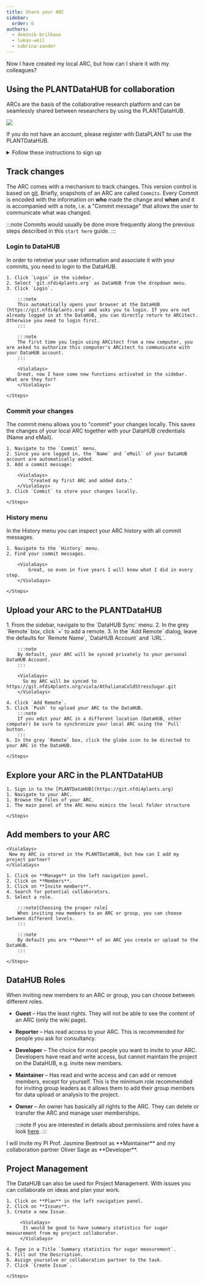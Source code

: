 ```yaml
---
title: Share your ARC
sidebar:
  order: 6
authors:
  - dominik-brilhaus
  - lukas-weil
  - sabrina-zander
---
```



<ViolaSays>
          Now I have created my local ARC, but how can I share it with my colleagues?
</ViolaSays>

## Using the PLANTDataHUB for collaboration

ARCs are the basis of the collaborative research platform and can be seamlessly shared between researchers by using the PLANTDataHUB. 

![](@images/start-here/collaboration-plantdatahub.svg)

<Card title="DataPLANT Account" icon="setting">

If you do not have an account, please register with DataPLANT to use the PLANTDataHUB.

<details>
<summary>Follow these instructions to sign up</summary>


<DataHUBAccount />

</details>

</Card>


## Track changes

The ARC comes with a mechanism to track changes. This version control is based on [git](/nfdi4plants.knowledgebase/fundamentals/version-control-git). Briefly, snapshots of an ARC are called `Commits`. Every Commit is encoded with the information on **who** made the change and **when** and it is accompanied with a note, i.e. a "Commit message" that allows the user to communicate what was changed.

:::note
Commits would usually be done more frequently along the previous steps described in this `start here` guide.
:::

### Login to DataHUB

In order to retreive your user information and associate it with your commits, you need to login to the DataHUB.

<Card icon="pen" title="ARCitect">
    <Steps>
        
    1. Click `Login` in the sidebar.
    2. Select `git.nfdi4plants.org` as DataHUB from the dropdown menu.
    3. Click `Login`. 

        :::note
        This automatically opens your browser at the DataHUB (https://git.nfdi4plants.org) and asks you to login. If you are not already logged in at the DataHUB, you can directly return to ARCitect. Otherwise you need to login first.
        :::

        :::note
        The first time you login using ARCitect from a new computer, you are asked to authorize this computer's ARCitect to communicate with your DataHUB account.
        :::

        <ViolaSays>
        Great, now I have some new functions activated in the sidebar. What are they for?  
        </ViolaSays>

    </Steps>
</Card>

### Commit your changes

The commit menu allows you to "commit" your changes locally. This saves the changes of your local ARC together with your DataHUB credentials (Name and eMail).

<Card icon="pen" title="ARCitect">
    <Steps>
    
    1. Navigate to the `Commit` menu.
    2. Since you are logged in, the `Name` and `eMail` of your DataHUB account are automatically added.
    3. Add a commit message:

        <ViolaSays>
            "Created my first ARC and added data."
        </ViolaSays>
    3. Click `Commit` to store your changes locally.
        
    </Steps>
</Card>


### History menu

In the History menu you can inspect your ARC history with all commit messages.

<Card icon="pen" title="ARCitect">
    <Steps>
    
    1. Navigate to the `History` menu.
    2. Find your commit messages.

        <ViolaSays>
            Great, so even in five years I will know what I did in every step.
        </ViolaSays>
        
    </Steps>
</Card>

## Upload your ARC to the PLANTDataHUB

<Card icon="pen" title="ARCitect">
    <Steps>
    1. From the sidebar, navigate to the `DataHUB Sync` menu.
    2. In the grey `Remote` box, click `+` to add a remote.
    3. In the `Add Remote` dialog, leave the defaults for `Remote Name`, `DataHUB Account` and `URL`.

        :::note
        By default, your ARC will be synced privately to your personal DataHUB Account.
        :::

        <ViolaSays>
          So my ARC will be synced to https://git.nfdi4plants.org/viola/AthalianaColdStressSugar.git
        </ViolaSays>

    4. Click `Add Remote`.
    5. Click `Push` to upload your ARC to the DataHUB.     
        :::note
        If you edit your ARC in a different location (DataHUB, other computer) be sure to synchronize your local ARC using the `Pull` button. 
        :::
    6. In the grey `Remote` box, click the globe icon to be directed to your ARC in the DataHUB.

    </Steps>
</Card>

## Explore your ARC in the PLANTDataHUB

<Card icon="gitlab" title="PLANTDataHUB">
    <Steps>
    
    1. Sign in to the [PLANTDataHUB](https://git.nfdi4plants.org)
    1. Navigate to your ARC.
    1. Browse the files of your ARC.
    1. The main panel of the ARC menu mimics the local folder structure

    </Steps>
</Card>


## Add members to your ARC
    <ViolaSays>
     Now my ARC is stored in the PLANTDataHUB, but how can I add my project partner?
    </ViolaSays>

<Card icon="gitlab" title="PLANTDataHUB">
    <Steps>

    1. Click on **Manage** in the left navigation panel.
    2. Click on **Members**.
    3. Click on **Invite members**.
    4. Search for potential collaborators.
    5. Select a role.

        :::note[Choosing the proper role]
        When inviting new members to an ARC or group, you can choose between different levels.
        :::

        :::note
        By default you are **Owner** of an ARC you create or upload to the DataHUB.
        :::  

    </Steps>
</Card>


## DataHUB Roles

When inviting new members to an ARC or group, you can choose between different roles.

- **Guest** &ndash; Has the least rights. They will not be able to see the content of an ARC (only the wiki page).
- **Reporter** &ndash; Has read access to your ARC. This is recommended for people you ask for consultancy.
- **Developer** &ndash; The choice for most people you want to invite to your ARC. Developers have read and write access, but cannot maintain the project on the DataHUB, e.g. invite new members.
- **Maintainer** &ndash; Has read and write access and can add or remove members, except for yourself. This is the minimum role recommended for inviting group leaders as it allows them to add their group members for data upload or analysis to the project.
- **Owner** &ndash; An owner has basically all rights to the ARC. They can delete or transfer the ARC and manage user memberships.

    :::note
        If you are interested in details about permissions and roles have a look [here](https://docs.gitlab.com/ee/user/permissions.html).
    :::
 <ViolaSays>
     I will invite my PI Prof. Jasmine Beetroot as **Maintainer** and my collaboration partner Oliver Sage as **Developer**. 
    </ViolaSays>

## Project Management

The DataHUB can also be used for Project Management. With issues you can collaborate on ideas and plan your work. 

<Card icon="gitlab" title="PLANTDataHUB">
    <Steps>

    1. Click on **Plan** in the left navigation panel.
    2. Click on **Issues**.
    3. Create a new Issue.

         <ViolaSays>
          It would be good to have summary statistics for sugar measurement from my project collaborator.
         </ViolaSays>
    
    4. Type in a Title `Summary statistics for sugar measurement`.
    5. Fill out the Description. 
    6. Assign yourselve or collaboration partner to the task.
    7. Click `Create Issue`. 

    </Steps>
</Card>






